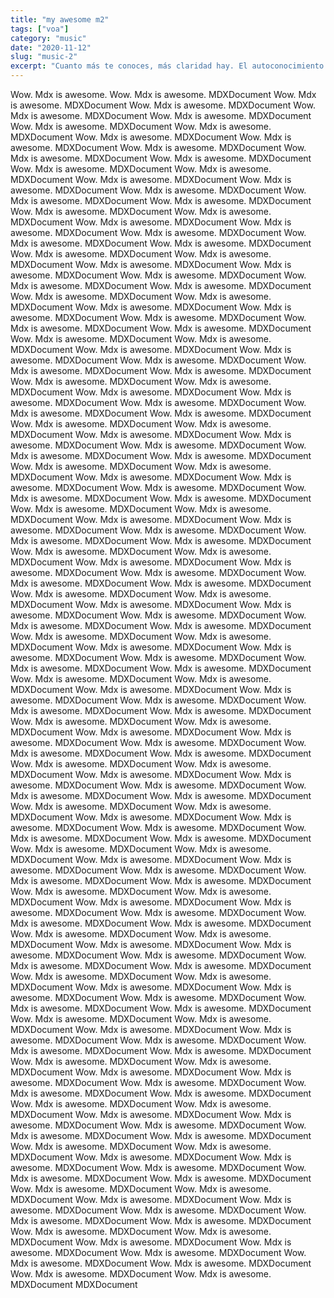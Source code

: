 ```yaml
---
title: "my awesome m2"
tags: ["voa"]
category: "music"
date: "2020-11-12"
slug: "music-2"
excerpt: "Cuanto más te conoces, más claridad hay. El autoconocimiento no tiene final. No alcanzas un logro, no llegas a una conclusión. Es un río sin final"
---
```


Wow. Mdx is awesome.
Wow. Mdx is awesome.
MDXDocument
Wow. Mdx is awesome.
MDXDocument
Wow. Mdx is awesome.
MDXDocument
Wow. Mdx is awesome.
MDXDocument
Wow. Mdx is awesome.
MDXDocument
Wow. Mdx is awesome.
MDXDocument
Wow. Mdx is awesome.
MDXDocument
Wow. Mdx is awesome.
MDXDocument
Wow. Mdx is awesome.
MDXDocument
Wow. Mdx is awesome.
MDXDocument
Wow. Mdx is awesome.
MDXDocument
Wow. Mdx is awesome.
MDXDocument
Wow. Mdx is awesome.
MDXDocument
Wow. Mdx is awesome.
MDXDocument
Wow. Mdx is awesome.
MDXDocument
Wow. Mdx is awesome.
MDXDocument
Wow. Mdx is awesome.
MDXDocument
Wow. Mdx is awesome.
MDXDocument
Wow. Mdx is awesome.
MDXDocument
Wow. Mdx is awesome.
MDXDocument
Wow. Mdx is awesome.
MDXDocument
Wow. Mdx is awesome.
MDXDocument
Wow. Mdx is awesome.
MDXDocument
Wow. Mdx is awesome.
MDXDocument
Wow. Mdx is awesome.
MDXDocument
Wow. Mdx is awesome.
MDXDocument
Wow. Mdx is awesome.
MDXDocument
Wow. Mdx is awesome.
MDXDocument
Wow. Mdx is awesome.
MDXDocument
Wow. Mdx is awesome.
MDXDocument
Wow. Mdx is awesome.
MDXDocument
Wow. Mdx is awesome.
MDXDocument
Wow. Mdx is awesome.
MDXDocument
Wow. Mdx is awesome.
MDXDocument
Wow. Mdx is awesome.
MDXDocument
Wow. Mdx is awesome.
MDXDocument
Wow. Mdx is awesome.
MDXDocument
Wow. Mdx is awesome.
MDXDocument
Wow. Mdx is awesome.
MDXDocument
Wow. Mdx is awesome.
MDXDocument
Wow. Mdx is awesome.
MDXDocument
Wow. Mdx is awesome.
MDXDocument
Wow. Mdx is awesome.
MDXDocument
Wow. Mdx is awesome.
MDXDocument
Wow. Mdx is awesome.
MDXDocument
Wow. Mdx is awesome.
MDXDocument
Wow. Mdx is awesome.
MDXDocument
Wow. Mdx is awesome.
MDXDocument
Wow. Mdx is awesome.
MDXDocument
Wow. Mdx is awesome.
MDXDocument
Wow. Mdx is awesome.
MDXDocument
Wow. Mdx is awesome.
MDXDocument
Wow. Mdx is awesome.
MDXDocument
Wow. Mdx is awesome.
MDXDocument
Wow. Mdx is awesome.
MDXDocument
Wow. Mdx is awesome.
MDXDocument
Wow. Mdx is awesome.
MDXDocument
Wow. Mdx is awesome.
MDXDocument
Wow. Mdx is awesome.
MDXDocument
Wow. Mdx is awesome.
MDXDocument
Wow. Mdx is awesome.
MDXDocument
Wow. Mdx is awesome.
MDXDocument
Wow. Mdx is awesome.
MDXDocument
Wow. Mdx is awesome.
MDXDocument
Wow. Mdx is awesome.
MDXDocument
Wow. Mdx is awesome.
MDXDocument
Wow. Mdx is awesome.
MDXDocument
Wow. Mdx is awesome.
MDXDocument
Wow. Mdx is awesome.
MDXDocument
Wow. Mdx is awesome.
MDXDocument
Wow. Mdx is awesome.
MDXDocument
Wow. Mdx is awesome.
MDXDocument
Wow. Mdx is awesome.
MDXDocument
Wow. Mdx is awesome.
MDXDocument
Wow. Mdx is awesome.
MDXDocument
Wow. Mdx is awesome.
MDXDocument
Wow. Mdx is awesome.
MDXDocument
Wow. Mdx is awesome.
MDXDocument
Wow. Mdx is awesome.
MDXDocument
Wow. Mdx is awesome.
MDXDocument
Wow. Mdx is awesome.
MDXDocument
Wow. Mdx is awesome.
MDXDocument
Wow. Mdx is awesome.
MDXDocument
Wow. Mdx is awesome.
MDXDocument
Wow. Mdx is awesome.
MDXDocument
Wow. Mdx is awesome.
MDXDocument
Wow. Mdx is awesome.
MDXDocument
Wow. Mdx is awesome.
MDXDocument
Wow. Mdx is awesome.
MDXDocument
Wow. Mdx is awesome.
MDXDocument
Wow. Mdx is awesome.
MDXDocument
Wow. Mdx is awesome.
MDXDocument
Wow. Mdx is awesome.
MDXDocument
Wow. Mdx is awesome.
MDXDocument
Wow. Mdx is awesome.
MDXDocument
Wow. Mdx is awesome.
MDXDocument
Wow. Mdx is awesome.
MDXDocument
Wow. Mdx is awesome.
MDXDocument
Wow. Mdx is awesome.
MDXDocument
Wow. Mdx is awesome.
MDXDocument
Wow. Mdx is awesome.
MDXDocument
Wow. Mdx is awesome.
MDXDocument
Wow. Mdx is awesome.
MDXDocument
Wow. Mdx is awesome.
MDXDocument
Wow. Mdx is awesome.
MDXDocument
Wow. Mdx is awesome.
MDXDocument
Wow. Mdx is awesome.
MDXDocument
Wow. Mdx is awesome.
MDXDocument
Wow. Mdx is awesome.
MDXDocument
Wow. Mdx is awesome.
MDXDocument
Wow. Mdx is awesome.
MDXDocument
Wow. Mdx is awesome.
MDXDocument
Wow. Mdx is awesome.
MDXDocument
Wow. Mdx is awesome.
MDXDocument
Wow. Mdx is awesome.
MDXDocument
Wow. Mdx is awesome.
MDXDocument
Wow. Mdx is awesome.
MDXDocument
Wow. Mdx is awesome.
MDXDocument
Wow. Mdx is awesome.
MDXDocument
Wow. Mdx is awesome.
MDXDocument
Wow. Mdx is awesome.
MDXDocument
Wow. Mdx is awesome.
MDXDocument
Wow. Mdx is awesome.
MDXDocument
Wow. Mdx is awesome.
MDXDocument
Wow. Mdx is awesome.
MDXDocument
Wow. Mdx is awesome.
MDXDocument
Wow. Mdx is awesome.
MDXDocument
Wow. Mdx is awesome.
MDXDocument
Wow. Mdx is awesome.
MDXDocument
Wow. Mdx is awesome.
MDXDocument
Wow. Mdx is awesome.
MDXDocument
Wow. Mdx is awesome.
MDXDocument
Wow. Mdx is awesome.
MDXDocument
Wow. Mdx is awesome.
MDXDocument
Wow. Mdx is awesome.
MDXDocument
Wow. Mdx is awesome.
MDXDocument
Wow. Mdx is awesome.
MDXDocument
Wow. Mdx is awesome.
MDXDocument
Wow. Mdx is awesome.
MDXDocument
Wow. Mdx is awesome.
MDXDocument
Wow. Mdx is awesome.
MDXDocument
Wow. Mdx is awesome.
MDXDocument
Wow. Mdx is awesome.
MDXDocument
Wow. Mdx is awesome.
MDXDocument
Wow. Mdx is awesome.
MDXDocument
Wow. Mdx is awesome.
MDXDocument
Wow. Mdx is awesome.
MDXDocument
Wow. Mdx is awesome.
MDXDocument
Wow. Mdx is awesome.
MDXDocument
Wow. Mdx is awesome.
MDXDocument
Wow. Mdx is awesome.
MDXDocument
Wow. Mdx is awesome.
MDXDocument
Wow. Mdx is awesome.
MDXDocument
Wow. Mdx is awesome.
MDXDocument
Wow. Mdx is awesome.
MDXDocument
Wow. Mdx is awesome.
MDXDocument
Wow. Mdx is awesome.
MDXDocument
Wow. Mdx is awesome.
MDXDocument
Wow. Mdx is awesome.
MDXDocument
Wow. Mdx is awesome.
MDXDocument
Wow. Mdx is awesome.
MDXDocument
Wow. Mdx is awesome.
MDXDocument
Wow. Mdx is awesome.
MDXDocument
Wow. Mdx is awesome.
MDXDocument
Wow. Mdx is awesome.
MDXDocument
Wow. Mdx is awesome.
MDXDocument
Wow. Mdx is awesome.
MDXDocument
Wow. Mdx is awesome.
MDXDocument
Wow. Mdx is awesome.
MDXDocument
Wow. Mdx is awesome.
MDXDocument
Wow. Mdx is awesome.
MDXDocument
Wow. Mdx is awesome.
MDXDocument
Wow. Mdx is awesome.
MDXDocument
Wow. Mdx is awesome.
MDXDocument
Wow. Mdx is awesome.
MDXDocument
Wow. Mdx is awesome.
MDXDocument
Wow. Mdx is awesome.
MDXDocument
Wow. Mdx is awesome.
MDXDocument
Wow. Mdx is awesome.
MDXDocument
Wow. Mdx is awesome.
MDXDocument
Wow. Mdx is awesome.
MDXDocument
Wow. Mdx is awesome.
MDXDocument
Wow. Mdx is awesome.
MDXDocument
Wow. Mdx is awesome.
MDXDocument
Wow. Mdx is awesome.
MDXDocument
Wow. Mdx is awesome.
MDXDocument
Wow. Mdx is awesome.
MDXDocument
Wow. Mdx is awesome.
MDXDocument
Wow. Mdx is awesome.
MDXDocument
Wow. Mdx is awesome.
MDXDocument
Wow. Mdx is awesome.
MDXDocument
Wow. Mdx is awesome.
MDXDocument
Wow. Mdx is awesome.
MDXDocument
Wow. Mdx is awesome.
MDXDocument
Wow. Mdx is awesome.
MDXDocument
Wow. Mdx is awesome.
MDXDocument
MDXDocument
